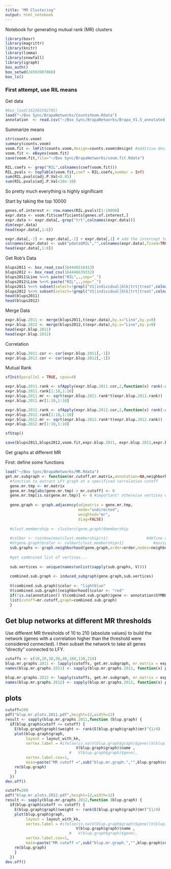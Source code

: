 ```yaml
---
title: "MR Clustering"
output: html_notebook
---
```


Notebook for generating mutual rank (MR) clusters

```r
library(boxr)
library(magrittr)
library(knitr)
library(limma)
library(snowfall)
library(igraph)
box_auth()
box_setwd(24503987860)
box_ls()
```

### First attempt, use RIL means
Get data
```r
#box_load(162362592785)
load("~/Box Sync/BrapaNetworks/CountsVoom.Rdata")
annotation  <- read.csv("~/Box Sync/BrapaNetworks/Brapa_V1.5_annotated.csv.gz")
```

Summarize means
```r
str(counts.voom)
summary(counts.voom)
voom.fit <- lmFit(counts.voom,design=counts.voom$design) #additive design is already there
voom.fit <- eBayes(voom.fit)
save(voom.fit,file="~/Box Sync/BrapaNetworks/voom.fit.Rdata")
```


```r
RIL.coefs <- grep("RIL",colnames(coef(voom.fit)))
RIL.pvals <- topTable(voom.fit,coef = RIL.coefs,number = Inf)
sum(RIL.pvals$adj.P.Val<0.05)
sum(RIL.pvals$adj.P.Val<10e-10) 
```
So pretty much everything is highly significant

Start by taking the top 10000

```r
genes.of.interest <- row.names(RIL.pvals)[1:10000]
expr.data <- voom.fit$coefficients[genes.of.interest,]
expr.data <- expr.data[,-grep("trt",colnames(expr.data))]
dim(expr.data)
head(expr.data[,1:6])
```

```r
expr.data[,-1] <- expr.data[,-1] + expr.data[,1] # add the intercept to the coefficients
colnames(expr.data) <- sub("pdata$RIL","",colnames(expr.data),fixed=TRUE)
head(expr.data[,1:6])
```

Get Rob's Data
```r
blups2011 <- box_read_csv(164446516413)
blups2012 <- box_read_csv(164446639332)
blups2011$Line %<>% paste("RIL",.,sep="_")
blups2012$Line %<>% paste("RIL",.,sep="_")
blups2011 %<>% subset(select=!grepl("V1|individual|blk|trt|treat",colnames(.)))
blups2012 %<>% subset(select=!grepl("V1|individual|blk|trt|treat",colnames(.)))
head(blups2011)
head(blups2012)
```

Merge Data
```r
expr.blup.2011 <- merge(blups2011,t(expr.data),by.x="Line",by.y=0)
expr.blup.2012 <- merge(blups2012,t(expr.data),by.x="Line",by.y=0)
head(expr.blup.2011)
head(expr.blup.2012)
```

Correlation
```r
expr.blup.2011.cor <- cor(expr.blup.2011[,-1])
expr.blup.2012.cor <- cor(expr.blup.2012[,-1])
```

Mutual Rank
```r
sfInit(parallel = TRUE, cpus=4)

expr.blup.2011.rank <- sfApply(expr.blup.2011.cor,2,function(x) rank(-abs(x)))
expr.blup.2011.rank[1:10,1:10]
expr.blup.2011.mr <- sqrt(expr.blup.2011.rank*t(expr.blup.2011.rank))
expr.blup.2011.mr[1:10,1:10]

expr.blup.2012.rank <- sfApply(expr.blup.2012.cor,2,function(x) rank(-abs(x)))
expr.blup.2012.rank[1:10,1:10]
expr.blup.2012.mr <- sqrt(expr.blup.2012.rank*t(expr.blup.2012.rank))
expr.blup.2012.mr[1:10,1:10]

sfStop()
```


```r
save(blups2011,blups2012,voom.fit,expr.blup.2011, expr.blup.2012,expr.blup.2011.mr, expr.blup.2012.mr,file = "~/Box Sync/BrapaNetworks/MR.Rdata")
```

Get graphs at different MR

First: define some functions
 
```r
load("~/Box Sync/BrapaNetworks/MR.Rdata")
get.mr.subgraph <- function(mr.cutoff,mr.matrix,annotation=NA,neighborhood,order=1) {
  #function to extract LFY graph at a specificed correlation cutoff
  gene.mr.tmp <- mr.matrix
  gene.mr.tmp[abs(gene.mr.tmp) > mr.cutoff] <- 0
  gene.mr.tmp[is.na(gene.mr.tmp)] <- 0 #important! otherwise vertices with NA edges are connected
  
  gene.graph <- graph.adjacency(adjmatrix = gene.mr.tmp,
                                mode="undirected",
                                weighted="mr",
                                diag=FALSE)
  
  #clust.membership <- clusters(gene.graph)$membership
  
  #colbar <- rainbow(max(clust.membership)+1)                 #define colors
  #V(gene.graph)$color <- colbar[clust.membership+1]             #assign colors to nodes
  sub.graphs <- graph.neighborhood(gene.graph,order=order,nodes=neighborhood) #for each ndoe of interest get all other nodes within order of 1
  
  #get combnined list of vertices...
  
  sub.vertices <- unique(names(unlist(sapply(sub.graphs, V))))
  
  combined.sub.graph <- induced_subgraph(gene.graph,sub.vertices)
  
  V(combined.sub.graph)$color <- "lightblue"
  V(combined.sub.graph)[neighborhood]$color <- "red"
  if(!is.na(annotation)) V(combined.sub.graph)$gene <- annotation$SYMBOL[match(V(combined.sub.graph)$name,annotation$TAIR)]
  list(cutoff=mr.cutoff,graph=combined.sub.graph)
  }
```

## Get blup networks at different MR thresholds
Use different MR thresholds of 10 to 210 (absolute values) to build the network (genes with a correlation higher than the threshold were considered connected).  I then subset the network to take all genes "directly" connected to LFY.

```r
cutoffs <- c(10,20,30,50,80,100,130,210)
blup.mr.graphs.2011 <- lapply(cutoffs, get.mr.subgraph, mr.matrix = expr.blup.2011.mr, annotation= NA, neighborhood = colnames(blups2011)[-1])
names(blup.mr.graphs.2011) <- sapply(blup.mr.graphs.2011, function(x) paste("blup.mr.graph.2011",x$cutoff,sep="."))

blup.mr.graphs.2012 <- lapply(cutoffs, get.mr.subgraph, mr.matrix = expr.blup.2012.mr, annotation= NA, neighborhood = colnames(blups2012)[-1])
names(blup.mr.graphs.2012) <- sapply(blup.mr.graphs.2012, function(x) paste("blup.mr.graph.2012",x$cutoff,sep="."))
```

## plots

```r
cutoff=200
pdf("blup.mr.plots.2011.pdf",height=12,width=12)
result <- sapply(blup.mr.graphs.2011,function (blup.graph) {
  if(blup.graph$cutoff <= cutoff) {
    E(blup.graph$graph)$weight <- rank(E(blup.graph$graph)$mr)^(1/4)
    plot(blup.graph$graph,
         layout = layout_with_kk, 
         vertex.label = #ifelse(is.na(V(blup.graph$graph)$gene)|V(blup.graph$graph)$gene=="",
                               V(blup.graph$graph)$name ,
                            #   V(blup.graph$graph)$gene),
         vertex.label.cex=1,
         main=paste("MR cutoff =",sub("blup.mr.graph.","",blup.graph$cutoff,fixed=T)))
    rm(blup.graph)
    }
  })
dev.off()

cutoff=200
pdf("blup.mr.plots.2012.pdf",height=12,width=12)
result <- sapply(blup.mr.graphs.2012,function (blup.graph) {
  if(blup.graph$cutoff <= cutoff) {
    E(blup.graph$graph)$weight <- rank(E(blup.graph$graph)$mr)^(1/4)
    plot(blup.graph$graph,
         layout = layout_with_kk, 
         vertex.label = #ifelse(is.na(V(blup.graph$graph)$gene)|V(blup.graph$graph)$gene=="",
                               V(blup.graph$graph)$name ,
                            #   V(blup.graph$graph)$gene),
         vertex.label.cex=1,
         main=paste("MR cutoff =",sub("blup.mr.graph.","",blup.graph$cutoff,fixed=T)))
    rm(blup.graph)
    }
  })
dev.off()
```